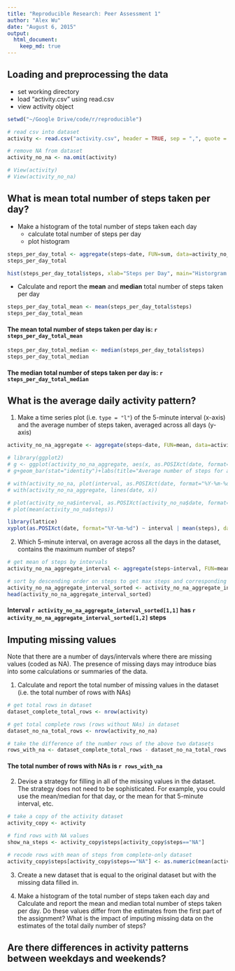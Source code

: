 ```yaml
---
title: "Reproducible Research: Peer Assessment 1"
author: "Alex Wu"
date: "August 6, 2015"
output: 
  html_document:
    keep_md: true
---
```



## Loading and preprocessing the data

- set working directory
- load "activity.csv" using read.csv
- view activity object

```r
setwd("~/Google Drive/code/r/reproducible")

# read csv into dataset
activity <- read.csv("activity.csv", header = TRUE, sep = ",", quote = "\"", stringsAsFactors=FALSE)

# remove NA from dataset
activity_no_na <- na.omit(activity)

# View(activity)
# View(activity_no_na)
```


## What is mean total number of steps taken per day?

- Make a histogram of the total number of steps taken each day
    - calculate total number of steps per day
    - plot histogram

```r

steps_per_day_total <- aggregate(steps~date, FUN=sum, data=activity_no_na)
steps_per_day_total

hist(steps_per_day_total$steps, xlab="Steps per Day", main="Historgram of Steps per Day")


```


- Calculate and report the **mean** and **median** total number of steps taken per day




```r
steps_per_day_total_mean <- mean(steps_per_day_total$steps)
steps_per_day_total_mean
```

#### The mean total number of steps taken per day is: `r steps_per_day_total_mean`


```r
steps_per_day_total_median <- median(steps_per_day_total$steps)
steps_per_day_total_median
```

#### The median total number of steps taken per day is: `r steps_per_day_total_median`

## What is the average daily activity pattern?

1. Make a time series plot (i.e. `type = "l"`) of the 5-minute interval (x-axis) and the average number of steps taken, averaged across all days (y-axis)

```r

activity_no_na_aggregate <- aggregate(steps~date, FUN=mean, data=activity_no_na)

```

```r
# library(ggplot2) 
# g <- ggplot(activity_no_na_aggregate, aes(x, as.POSIXct(date, format="%Y-%m-%d")))
# g+geom_bar(stat="identity")+labs(title="Average number of steps for a given interval across all days", x="Interval", y="Date")

```

```r

# with(activity_no_na, plot(interval, as.POSIXct(date, format="%Y-%m-%d"), type="n", xlab= "interval", ylab="date"))
# with(activity_no_na_aggregate, lines(date, x))

# plot(activity_no_na$interval, as.POSIXct(activity_no_na$date, format="%Y-%m-%d"), type="l", xlab= "interval", ylab="date", col="green", lwd=2)
# plot(mean(activity_no_na$steps))

library(lattice)
xyplot(as.POSIXct(date, format="%Y-%m-%d") ~ interval | mean(steps), data=activity_no_na, xlab="Interval", ylab="Date")

```

2. Which 5-minute interval, on average across all the days in the dataset, contains the maximum number of steps?

```r
# get mean of steps by intervals
activity_no_na_aggregate_interval <- aggregate(steps~interval, FUN=mean, data=activity_no_na)

# sort by descending order on steps to get max steps and corresponding interval
activity_no_na_aggregate_interval_sorted <- activity_no_na_aggregate_interval[order(-activity_no_na_aggregate_interval$steps),]
head(activity_no_na_aggregate_interval_sorted)
```

#### Interval `r activity_no_na_aggregate_interval_sorted[1,1]` has `r activity_no_na_aggregate_interval_sorted[1,2]` steps

## Imputing missing values

Note that there are a number of days/intervals where there are missing values (coded as NA). The presence of missing days may introduce bias into some calculations or summaries of the data.

1. Calculate and report the total number of missing values in the dataset (i.e. the total number of rows with NAs)

``` r
# get total rows in dataset
dataset_complete_total_rows <- nrow(activity)

# get total complete rows (rows without NAs) in dataset
dataset_no_na_total_rows <- nrow(activity_no_na)

# take the difference of the number rows of the above two datasets
rows_with_na <- dataset_complete_total_rows - dataset_no_na_total_rows

```

#### The total number of rows with NAs is `r rows_with_na`

2. Devise a strategy for filling in all of the missing values in the dataset. The strategy does not need to be sophisticated. For example, you could use the mean/median for that day, or the mean for that 5-minute interval, etc.

```r

# take a copy of the activity dataset
activity_copy <- activity

# find rows with NA values
show_na_steps <- activity_copy$steps[activity_copy$steps=="NA"]

# recode rows with mean of steps from complete-only dataset
activity_copy$steps[activity_copy$steps=="NA"] <- as.numeric(mean(activity_no_na$steps))

```

3. Create a new dataset that is equal to the original dataset but with the missing data filled in.

4. Make a histogram of the total number of steps taken each day and Calculate and report the mean and median total number of steps taken per day. Do these values differ from the estimates from the first part of the assignment? What is the impact of imputing missing data on the estimates of the total daily number of steps?

## Are there differences in activity patterns between weekdays and weekends?

